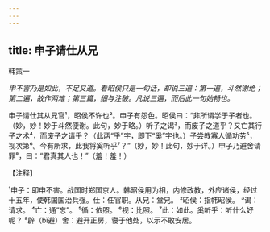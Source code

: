 ```yaml
---
---
---
```

title: 申子请仕从兄
---



韩策一

*申不害乃是如此，不足又道。看昭侯只是一句话，却说三遍：第一遍，斗然谢绝；第二遍，故作两难；第三篇，细与注破。凡说三遍，而后此一句始畅也。*

申子请仕其从兄官¹，昭侯不许也²。申子有怨色。昭侯曰：“非所谓学于子者也。（妙，妙！妙于斗然便谢。此句，妙于略。）听子之谒³，而废子之道乎？又亡其行子之术⁴，而废子之请乎？（此两“乎”字，即下“奚”字也。）子尝教寡人循功劳⁵，视次第⁶。今有所求，此我将奚听乎⁷？”（妙，妙！此句，妙于详。）申子乃避舍请罪⁸，曰：“君真其人也！”（羞！羞！）

【注释】

¹申子：即申不害。战国时郑国京人。韩昭侯用为相，内修政教，外应诸侯，经过十五年，使韩国国治兵强。仕：任官职。从兄：堂兄。
²昭侯：指帏昭侯。
³谒：请求。
⁴亡：通“忘”。
⁵循：依照。
⁶视：比照。
⁷此：如此。奚听乎：听什么好呢？
⁸辟（bì避）舍：避开正房，寝于他处，以示不敢安居。